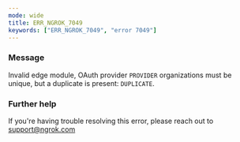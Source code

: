 ```yaml
---
mode: wide
title: ERR_NGROK_7049
keywords: ["ERR_NGROK_7049", "error 7049"]
---
```



### Message

Invalid edge module, OAuth provider `PROVIDER` organizations must be unique, but a duplicate is present: `DUPLICATE`.

<ErrorDetails />

### Further help

If you're having trouble resolving this error, please reach out to [support@ngrok.com](mailto:support@ngrok.com?subject=Help%20with%20ERR_NGROK_7049)
